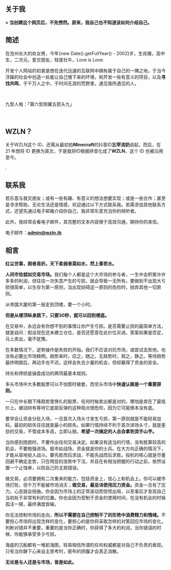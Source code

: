 ## 关于我

<p><strong>> 当创建这个网页后，不免愣然。原来，我自己也不知道该如何介绍自己。</strong></p>

<h2>简述</h2>

在沧州长大的处女男，今年{new Date().getFullYear() - 2002}岁，生肖猪，高中生，二次元，爱交朋友，轻度社牛，Love is Love.

开发个人网站的初衷是想在迭代迅速的互联网中拥有属于自己的一隅之地，于当今浮躁的社会中创造一处能让自己慢下来的环境，和开发一些有意义的项目，以及<strong>寻找共鸣</strong>，于千万人之中，于时间无涯的荒野里，遇见我所遇见的人。

 

九型人格：「第六型侧翼五箭头九」

 

<h2>WZLN？</h2>

关于WZLN这个 ID，还需从最初拍<strong>Minecraft</strong>的抖音ID<strong>忘宰流奶</strong>说起，而后，在 21 年想将 ID 更换为英文，于是就将ID根据拼音化成了<strong>WZLN</strong>，这个 ID 也被沿用至今。

.

## 联系我

<p>若乐意与我交朋友；或有一些有趣、有意义的想法想要实现；或是一些合作；甚至是寻求帮助，无论生活还是情感，欢迎通过以下方式联系我。若需添加其他联系方式，还望先通过电子邮箱介绍你自己，我非常乐意充当你的倾听者。

此外，我经常会看电子邮件，其完整的文本内容便于高效沟通，期待你的来信。


电子邮件：<strong><a href="mailto:admin@wzln.tk" target="_blank">admin@wzln.tk</a></strong>

## 相言
<strong>红尘世事，刚者易折。天下柔弱者莫如水，然上善若水。</strong>

<strong>人间市侩就如交易市场。</strong>我们每个人都是这个大市场的参与者，一生中会积累许许多多的利润，但往往一次失意产生的亏损，就会导致一无所有。要做到不出现大亏损很简单，以生存为第一原则，当出现妨碍这一原则的危险时，抛弃其他一切原则。

从帝国大厦的第一层走到顶楼，要一个小时。

<strong>但是从楼顶纵身跳下，只要30秒，就可以回到楼底。</strong>

在交易中，永远会有你想不到的事情让你产生亏损。是否需要止损的最简单方法，就是自问：假设现在还未建立仓位，是否还愿意在此价位买进。答案如果是否定，马上卖出，毫不犹豫。

在多数情况下，逆势操作是失败的开始。我们不应该对抗市场，或尝试击败他，也没有必要比市场精明。趋势来时，应之，随之。无趋势时，观之，静之。等待趋势最终明朗后，再动手也不迟。这样会失去少量的机会，但却赢得了资金的安全。

持长和停损是操盘成功的两项最基本规则。

多头市场中大多数股票可以不怕暂时被套，而空头市场中<strong>快速认赔是一个重要原则。</strong>

一只在中长期下降趋势里挣扎的股票，任何时候卖出都是对的，哪怕是卖在了最低价上。被动持有等待它底部反弹的这种观点很危险，因为它可能根本没有底。

要学会让资金分批入场，一旦首次入场头寸发生亏损，第一原则就是不能轻易加码，最初的损失往往就是最小的损失。如果行情持续不利于首次进场头寸，就是差劲的交易，不管成本多高，立即认赔。<strong>希望一次搞定的人总会拿到烫手山芋。</strong>

当你感到困惑时，不要作出任何交易决定。如果没有适当的行情，没有胜算较高的机会，不要勉强进场。股市如战场，资金就是你的士兵。在大方向正确的情况下，才能从容地投入战斗。要先胜而后求战，不能先战而后求胜。投机的核心就是尽量回避不确定走势，只在明显的涨势中下注。并且在有相当把握的行动之前，依然设置一个止蚀单，以防自己的主观错误。

做交易，必须要拥有二次重来的能力，包括资金上，信心上和机会上。你可以被市场打败，但千万不能被市场消灭；<strong>做交易，最忌讳使用压力资金。</strong>资金一旦有了压力，心态就会扭曲。你会因为市场上的正常波动而惊慌出局，以至事后才发现自己当初处于非常有利的位置。你也会因为受制于资金的使用时间，在没有机会的时候孤注一掷，最终满盘皆输。

你无法控制市场的走向，<strong>所以不需要在自己控制不了的形势中浪费精力和情绪。</strong>不要担心市场将出现怎样的变化，要担心的是你将采取怎样的对策回应市场的变化。判断对错并不重要，重要的是当你正确时，你获得了多大的利润，当你错误的时候，你能够承受多少亏损。

海底的沉船都有一堆航海图，轻易相信所谓的任何权威都是对自己不负责的表现。只有当你静下心来自主思考时，密布的阴霾才会真正消散。

<strong>无论是与人还是与市场，皆是如此。</strong></p>
